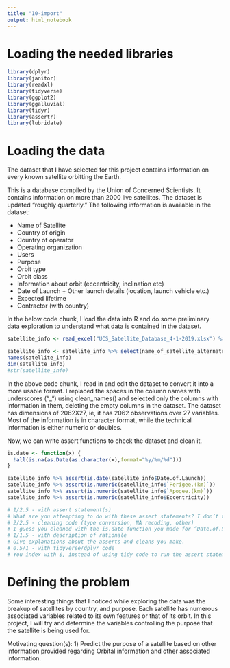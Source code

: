 ```yaml
---
title: "10-import"
output: html_notebook
---
```


# Loading the needed libraries

```r
library(dplyr)
library(janitor)
library(readxl)
library(tidyverse)
library(ggplot2)
library(ggalluvial)
library(tidyr)
library(assertr)
library(lubridate)
```

# Loading the data

The dataset that I have selected for this project contains information on every known satellite orbitting the Earth. 

This is a database compiled by the Union of Concerned Scientists. It contains information on more than 2000 live satellites. The dataset is updated "roughly quarterly." The following information is available in the dataset:

* Name of Satellite
* Country of origin
* Country of operator
* Operating organization
* Users
* Purpose
* Orbit type
* Orbit class
* Information about orbit (eccentricity, inclination etc)
* Date of Launch + Other launch details (location, launch vehicle etc.)
* Expected lifetime
* Contractor (with country)

In the below code chunk, I load the data into R and do some preliminary data exploration to understand what data is contained in the dataset. 

```r
satellite_info <- read_excel("UCS_Satellite_Database_4-1-2019.xlsx") %>% clean_names()

satellite_info <- satellite_info %>% select(name_of_satellite_alternate_names:comments)
names(satellite_info)
dim(satellite_info)
#str(satellite_info)
```

In the above code chunk, I read in and edit the dataset to convert it into a more usable format. I replaced the spaces in the column names with underscores ("_") using clean_names() and selected only the columns with information in them, deleting the empty columns in the dataset. The dataset has dimensions of 2062X27, ie, it has 2062 observations over 27 variables. Most of the information is in character format, while the technical information is either numeric or doubles. 

Now, we can write assert functions to check the dataset and clean it.

```r
is.date <- function(x) {
  !all(is.na(as.Date(as.character(x),format="%y/%m/%d")))
}

satellite_info %>% assert(is.date(satellite_info$Date.of.Launch))
satellite_info %>% assert(is.numeric(satellite_info$`Perigee.(km)`))
satellite_info %>% assert(is.numeric(satellite_info$`Apogee.(km)`))
satellite_info %>% assert(is.numeric(satellite_info$Eccentricity))

# 1/2.5 - with assert statement(s)
# What are you attempting to do with these assert statements? I don’t think these are really checking anything. For example, if you change “is.numeric” to “is.character” for ‘Perigee.(km)’, you get the same output. 
# 2/2.5 - cleaning code (type conversion, NA recoding, other)
# I guess you cleaned with the is.date function you made for “Date.of.Launch”, but it is kind of unclear since you put it within the assert. You should convert the variable first, and then run an assert to make sure it gives you the correct output.
# 1/1.5 - with description of rationale
# Give explanations about the asserts and cleans you make.
# 0.5/1 - with tidyverse/dplyr code
# You index with $, instead of using tidy code to run the assert statements
```

# Defining the problem

Some interesting things that I noticed while exploring the data was the breakup of satellites by country, and purpose. Each satellite has numerous associated variables related to its own features or that of its orbit. In this project, I will try and determine the variables controlling the purpose that the satellite is being used for. 

Motivating question(s): 1) Predict the purpose of a satellite based on other information provided regarding Orbital information and other associated information. 

